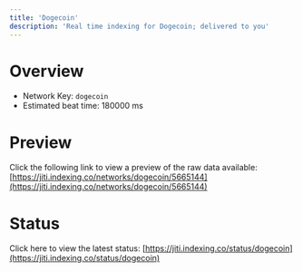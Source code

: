 ```yaml
---
title: 'Dogecoin'
description: 'Real time indexing for Dogecoin; delivered to you'
---
```


# Overview
- Network Key: `dogecoin`
- Estimated beat time: 180000 ms

# Preview
Click the following link to view a preview of the raw data available: [https://jiti.indexing.co/networks/dogecoin/5665144](https://jiti.indexing.co/networks/dogecoin/5665144)

# Status
Click here to view the latest status: [https://jiti.indexing.co/status/dogecoin](https://jiti.indexing.co/status/dogecoin)
